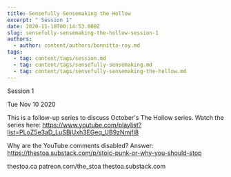 ```yaml
---
title: Sensefully Sensemaking the Hollow
excerpt: " Session 1"
date: 2020-11-10T00:14:53.000Z
slug: sensefully-sensemaking-the-hollow-session-1
authors:
  - author: content/authors/bonnitta-roy.md
tags:
  - tag: content/tags/session.md
  - tag: content/tags/sensefully-sensemaking.md
  - tag: content/tags/sensefully-sensemaking-the-hollow.md
---
```




 Session 1

Tue Nov 10 2020

This is a follow-up series to discuss October's The Hollow series. Watch the series here: https://www.youtube.com/playlist?list=PLoZ5e3aD_LuSBjUxh3EGeq_UB9zNmjfl8

Why are the YouTube comments disabled? Answer: https://thestoa.substack.com/p/stoic-punk-or-why-you-should-stop

thestoa.ca
patreon.com/the_stoa
thestoa.substack.com


